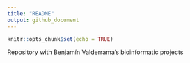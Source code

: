 ```yaml
---
title: "README"
output: github_document
---
```


```r
knitr::opts_chunk$set(echo = TRUE)
```

Repository with Benjamín Valderrama's bioinformatic projects